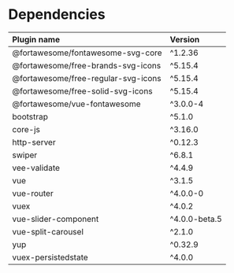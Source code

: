 <!---Badge.stories.mdx --->



<Meta title="Docs/Dependencies" />

# Dependencies

| Plugin name | Version |
| :-- | :-- |
| @fortawesome/fontawesome-svg-core | ^1.2.36  |
| @fortawesome/free-brands-svg-icons | ^5.15.4 |
| @fortawesome/free-regular-svg-icons | ^5.15.4 | 
| @fortawesome/free-solid-svg-icons | ^5.15.4 | 
| @fortawesome/vue-fontawesome | ^3.0.0-4 |
| bootstrap | ^5.1.0 |
| core-js | ^3.16.0 | 
| http-server | ^0.12.3 | 
| swiper | ^6.8.1 |
| vee-validate | ^4.4.9 |
| vue | ^3.1.5 |
| vue-router | ^4.0.0-0 |
| vuex | ^4.0.2 |
| vue-slider-component | ^4.0.0-beta.5 |
| vue-split-carousel | ^2.1.0 |
| yup | ^0.32.9 |
| vuex-persistedstate | ^4.0.0 | 
